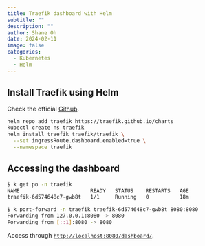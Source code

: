 ```yaml
---
title: Traefik dashboard with Helm
subtitle: ""
description: ""
author: Shane Oh
date: 2024-02-11
image: false
categories:
  - Kubernetes
  - Helm
---
```


## Install Traefik using Helm

Check the official [Github](https://github.com/traefik/traefik-helm-chart).

```.sh
helm repo add traefik https://traefik.github.io/charts
kubectl create ns traefik
helm install traefik traefik/traefik \
  --set ingressRoute.dashboard.enabled=true \
  --namespace traefik
```

## Accessing the dashboard

```.sh
$ k get po -n traefik
NAME                       READY   STATUS    RESTARTS   AGE
traefik-6d574648c7-gwb8t   1/1     Running   0          18m

$ k port-forward -n traefik traefik-6d574648c7-gwb8t 8080:8080
Forwarding from 127.0.0.1:8080 -> 8080
Forwarding from [::1]:8080 -> 8080
```

Access through [`http://localhost:8080/dashboard/`](http://localhost:8080/dashboard/).
